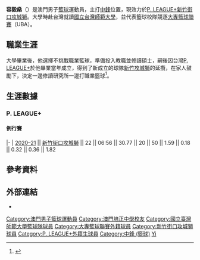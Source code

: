 {{Infobox basketball biography
| image = 
| number = 52
| team = 新竹街口攻城獅
| position = [[中鋒_(籃球)|中鋒]]
| league = [[P._LEAGUE+|P. LEAGUE+]]
| birth_date = {{birth_date_and_age|1996|2|9|mf=y}}
| birth_place = {{MAC}}
| nationality = {{CHN-MAC}}
| height_m = 2.00
| weight_kg = 108
| highschool = [[澳門培正中學|澳門培正中學]]
| college = [[國立臺灣師範大學|國立臺灣師範大學]]
| career_start = 2020
| years1 = 2020–至今
| team1 = [[新竹街口攻城獅|新竹街口攻城獅]]
| awards = 
}}

'''容毅燊'''（{{bd|1996年|2月9日|catIdx=容}}）是澳門男子[[籃球|籃球]]運動員，主打[[中鋒_(籃球)|中鋒]]位置，現效力於[[P._LEAGUE+|P. LEAGUE+]][[新竹街口攻城獅|新竹街口攻城獅]]。大學時赴台灣就讀[[國立台灣師範大學|國立台灣師範大學]]，並代表籃球校隊競逐[[大專籃球聯賽|大專籃球聯賽]]（UBA）。

==職業生涯==
大學畢業後，他選擇不挑戰職業籃球，準備投入教職並修讀碩士，嗣後因台灣[[P._LEAGUE+|P. LEAGUE+]]於他畢業當年成立，得到了新成立的球隊[[新竹攻城獅|新竹攻城獅]]的延攬，在家人鼓勵下，決定一邊修讀研究所一邊打職業籃球<ref>{{cite news|url=http://sports.happymacao.com/place/view/1111.html|title=【人物誌】橙式籃球基因進化 容毅燊留台走職業路|date=2020年8月19日|website=澳門體育頻道}}</ref>。

== 生涯數據 ==
{{Basketball player statistics legend}}
=== P. LEAGUE+ ===
==== 例行賽 ====
{{Basketball player statistics start|no-league=yes|2P=yes}}
|-
| [[2020–21年P._LEAGUE+賽季|2020–21]] || [[2020–21年新竹街口攻城獅賽季|新竹街口攻城獅]] || 22 || 06:56 || 30.77 || 20 || 50 || 1.59 || 0.18 || 0.32 || 0.36 || 1.82
{{s-end}}

== 參考資料 ==
{{reflist}}

== 外部連結 ==
* {{instagram}}
{{PLG球員資料|plg=36}}

{{新竹街口攻城獅現役球員名單}}
{{DEFAULTSORT:Rong}}
[[Category:澳門男子籃球運動員|Category:澳門男子籃球運動員]]
[[Category:澳門培正中學校友|Category:澳門培正中學校友]]
[[Category:國立臺灣師範大學籃球隊球員|Category:國立臺灣師範大學籃球隊球員]]
[[Category:大專籃球聯賽外籍球員|Category:大專籃球聯賽外籍球員]]
[[Category:新竹街口攻城獅球員|Category:新竹街口攻城獅球員]]
[[Category:P._LEAGUE+外籍生球員|Category:P. LEAGUE+外籍生球員]]
[[Category:中鋒_(籃球)|Category:中鋒 (籃球)]]
[[Category:容姓|Yi]]